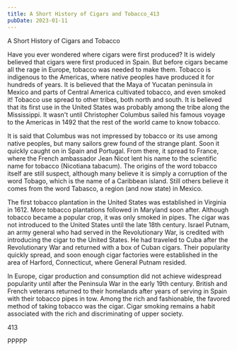 ```yaml
---
title: A Short History of Cigars and Tobacco_413
pubDate: 2023-01-11
---
```


A Short History of Cigars and Tobacco

Have you ever wondered where cigars were first produced?  It is widely believed that cigars were first produced in Spain.  But before cigars became all the rage in Europe, tobacco was needed to make them.  Tobacco is indigenous to the Americas, where native peoples have produced it for hundreds of years.  It is believed that the Maya of Yucatan peninsula in Mexico and parts of Central America cultivated tobacco, and even smoked it!  Tobacco use spread to other tribes, both north and south.  It is believed that its first use in the United States was probably among the tribe along the Mississippi.  It wasn't until Christopher Columbus sailed his famous voyage to the Americas in 1492 that the rest of the world came to know tobacco.

It is said that Columbus was not impressed by tobacco or its use among native peoples, but many sailors grew found of the strange plant.  Soon it quickly caught on in Spain and Portugal.  From there, it spread to France, where the French ambassador Jean Nicot lent his name to the scientific name for tobacco (Nicotiana tabacum).  The origins of the word tobacco itself are still suspect, although many believe it is simply a corruption of the word Tobago, which is the name of a Caribbean island.  Still others believe it comes from the word Tabasco, a region (and now state) in Mexico.  

The first tobacco plantation in the United States was established in Virginia in 1612.  More tobacco plantations followed in Maryland soon after.  Although tobacco became a popular crop, it was only smoked in pipes.  The cigar was not introduced to the United States until the late 18th century.  Israel Putnam, an army general who had served in the Revolutionary War, is credited with introducing the cigar to the United States.  He had traveled to Cuba after the Revolutionary War and returned with a box of Cuban cigars.  Their popularity quickly spread, and soon enough cigar factories were established in the area of Harford, Connecticut, where General Putnam resided.  

In Europe, cigar production and consumption did not achieve widespread popularity until after the Peninsula War in the early 19th century.  British and French veterans returned to their homelands after years of serving in Spain with their tobacco pipes in tow.  Among the rich and fashionable, the favored method of taking tobacco was the cigar.  Cigar smoking remains a habit associated with the rich and discriminating of upper society.  

413

PPPPP